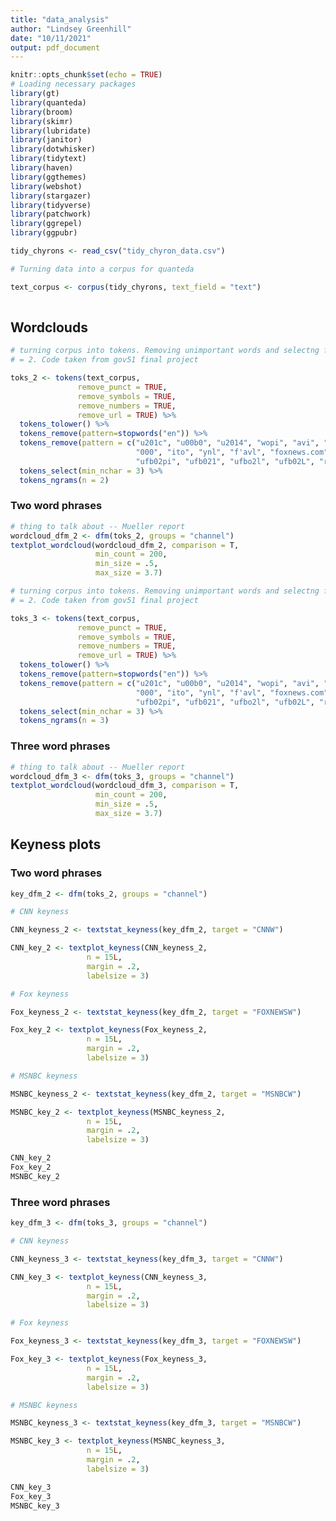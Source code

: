 ```yaml
---
title: "data_analysis"
author: "Lindsey Greenhill"
date: "10/11/2021"
output: pdf_document
---
```

```r
knitr::opts_chunk$set(echo = TRUE)
# Loading necessary packages
library(gt)
library(quanteda)
library(broom)
library(skimr)
library(lubridate)
library(janitor)
library(dotwhisker)
library(tidytext)
library(haven)
library(ggthemes)
library(webshot)
library(stargazer)
library(tidyverse)
library(patchwork)
library(ggrepel)
library(ggpubr)
```

```r

tidy_chyrons <- read_csv("tidy_chyron_data.csv")

# Turning data into a corpus for quanteda

text_corpus <- corpus(tidy_chyrons, text_field = "text")
  
```


## Wordclouds

```r

# turning corpus into tokens. Removing unimportant words and selectng for ngrams
# = 2. Code taken from gov51 final project

toks_2 <- tokens(text_corpus,
               remove_punct = TRUE,
               remove_symbols = TRUE,
               remove_numbers = TRUE,
               remove_url = TRUE) %>%
  tokens_tolower() %>%
  tokens_remove(pattern=stopwords("en")) %>%
  tokens_remove(pattern = c("u201c", "u00b0", "u2014", "wopi", "avi", "ooo", 
                            "000", "ito", "ynl", "f'avl", "foxnews.com", 
                            "ufb02pi", "ufb021", "ufbo2l", "ufb02L", "rpm")) %>%
  tokens_select(min_nchar = 3) %>%
  tokens_ngrams(n = 2)

```

### Two word phrases
```r

# thing to talk about -- Mueller report
wordcloud_dfm_2 <- dfm(toks_2, groups = "channel")
textplot_wordcloud(wordcloud_dfm_2, comparison = T,
                   min_count = 200,
                   min_size = .5,
                   max_size = 3.7)

```



```r

# turning corpus into tokens. Removing unimportant words and selectng for ngrams
# = 2. Code taken from gov51 final project

toks_3 <- tokens(text_corpus,
               remove_punct = TRUE,
               remove_symbols = TRUE,
               remove_numbers = TRUE,
               remove_url = TRUE) %>%
  tokens_tolower() %>%
  tokens_remove(pattern=stopwords("en")) %>%
  tokens_remove(pattern = c("u201c", "u00b0", "u2014", "wopi", "avi", "ooo", 
                            "000", "ito", "ynl", "f'avl", "foxnews.com", 
                            "ufb02pi", "ufb021", "ufbo2l", "ufb02L", "rpm")) %>%
  tokens_select(min_nchar = 3) %>%
  tokens_ngrams(n = 3)

```

### Three word phrases

```r

# thing to talk about -- Mueller report
wordcloud_dfm_3 <- dfm(toks_3, groups = "channel")
textplot_wordcloud(wordcloud_dfm_3, comparison = T,
                   min_count = 200,
                   min_size = .5,
                   max_size = 3.7)

```


## Keyness plots

### Two word phrases

```r

key_dfm_2 <- dfm(toks_2, groups = "channel")

# CNN keyness

CNN_keyness_2 <- textstat_keyness(key_dfm_2, target = "CNNW")

CNN_key_2 <- textplot_keyness(CNN_keyness_2,
                 n = 15L,
                 margin = .2,
                 labelsize = 3)

# Fox keyness

Fox_keyness_2 <- textstat_keyness(key_dfm_2, target = "FOXNEWSW")

Fox_key_2 <- textplot_keyness(Fox_keyness_2,
                 n = 15L,
                 margin = .2,
                 labelsize = 3)

# MSNBC keyness

MSNBC_keyness_2 <- textstat_keyness(key_dfm_2, target = "MSNBCW")

MSNBC_key_2 <- textplot_keyness(MSNBC_keyness_2,
                 n = 15L,
                 margin = .2,
                 labelsize = 3)

CNN_key_2
Fox_key_2
MSNBC_key_2

```

### Three word phrases

```r

key_dfm_3 <- dfm(toks_3, groups = "channel")

# CNN keyness

CNN_keyness_3 <- textstat_keyness(key_dfm_3, target = "CNNW")

CNN_key_3 <- textplot_keyness(CNN_keyness_3,
                 n = 15L,
                 margin = .2,
                 labelsize = 3)

# Fox keyness

Fox_keyness_3 <- textstat_keyness(key_dfm_3, target = "FOXNEWSW")

Fox_key_3 <- textplot_keyness(Fox_keyness_3,
                 n = 15L,
                 margin = .2,
                 labelsize = 3)

# MSNBC keyness

MSNBC_keyness_3 <- textstat_keyness(key_dfm_3, target = "MSNBCW")

MSNBC_key_3 <- textplot_keyness(MSNBC_keyness_3,
                 n = 15L,
                 margin = .2,
                 labelsize = 3)

CNN_key_3
Fox_key_3
MSNBC_key_3

```


